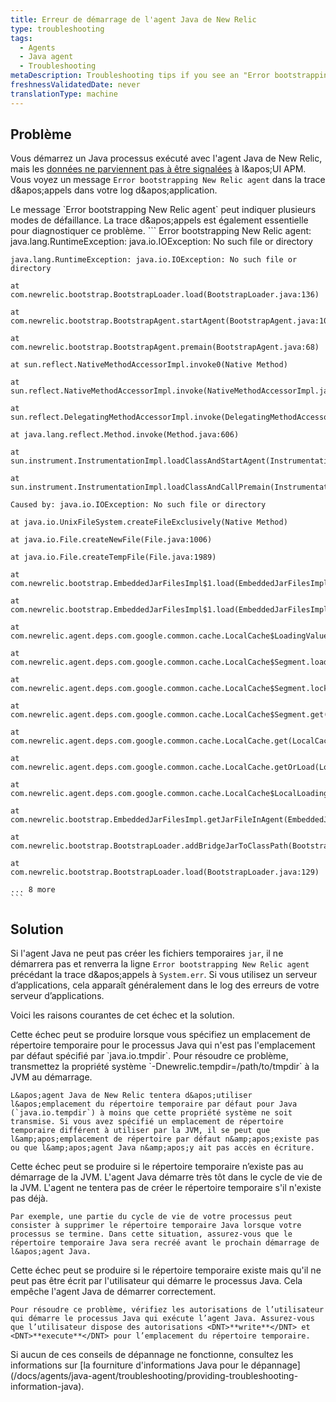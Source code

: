 ```yaml
---
title: Erreur de démarrage de l'agent Java de New Relic
type: troubleshooting
tags:
  - Agents
  - Java agent
  - Troubleshooting
metaDescription: Troubleshooting tips if you see an "Error bootstrapping New Relic agent" message with your Java app.
freshnessValidatedDate: never
translationType: machine
---
```


## Problème

Vous démarrez un Java processus exécuté avec l&apos;agent Java de New Relic, mais les [données ne parviennent pas à être signalées](/docs/agents/java-agent/troubleshooting/no-data-appears-java) à l&amp;apos;UI APM. Vous voyez un message `Error bootstrapping New Relic agent` dans la trace d&amp;apos;appels dans votre log d&amp;apos;application.

<Callout variant="important">
  Le message `Error bootstrapping New Relic agent` peut indiquer plusieurs modes de défaillance. La trace d&amp;apos;appels est également essentielle pour diagnostiquer ce problème.
</Callout>

<CollapserGroup>
  <Collapser id="stack-trace-example" title="Exemple trace d'appels lors du démarrage de l'agent Java">
    ```
    Error bootstrapping New Relic agent: java.lang.RuntimeException: java.io.IOException: No such file or directory

    java.lang.RuntimeException: java.io.IOException: No such file or directory

    at com.newrelic.bootstrap.BootstrapLoader.load(BootstrapLoader.java:136)

    at com.newrelic.bootstrap.BootstrapAgent.startAgent(BootstrapAgent.java:100)

    at com.newrelic.bootstrap.BootstrapAgent.premain(BootstrapAgent.java:68)

    at sun.reflect.NativeMethodAccessorImpl.invoke0(Native Method)

    at sun.reflect.NativeMethodAccessorImpl.invoke(NativeMethodAccessorImpl.java:57)

    at sun.reflect.DelegatingMethodAccessorImpl.invoke(DelegatingMethodAccessorImpl.java:43)

    at java.lang.reflect.Method.invoke(Method.java:606)

    at sun.instrument.InstrumentationImpl.loadClassAndStartAgent(InstrumentationImpl.java:382)

    at sun.instrument.InstrumentationImpl.loadClassAndCallPremain(InstrumentationImpl.java:397)

    Caused by: java.io.IOException: No such file or directory

    at java.io.UnixFileSystem.createFileExclusively(Native Method)

    at java.io.File.createNewFile(File.java:1006)

    at java.io.File.createTempFile(File.java:1989)

    at com.newrelic.bootstrap.EmbeddedJarFilesImpl$1.load(EmbeddedJarFilesImpl.java:36)

    at com.newrelic.bootstrap.EmbeddedJarFilesImpl$1.load(EmbeddedJarFilesImpl.java:26)

    at com.newrelic.agent.deps.com.google.common.cache.LocalCache$LoadingValueReference.loadFuture(LocalCache.java:3542)

    at com.newrelic.agent.deps.com.google.common.cache.LocalCache$Segment.loadSync(LocalCache.java:2323)

    at com.newrelic.agent.deps.com.google.common.cache.LocalCache$Segment.lockedGetOrLoad(LocalCache.java:2286)

    at com.newrelic.agent.deps.com.google.common.cache.LocalCache$Segment.get(LocalCache.java:2201)

    at com.newrelic.agent.deps.com.google.common.cache.LocalCache.get(LocalCache.java:3953)

    at com.newrelic.agent.deps.com.google.common.cache.LocalCache.getOrLoad(LocalCache.java:3957)

    at com.newrelic.agent.deps.com.google.common.cache.LocalCache$LocalLoadingCache.get(LocalCache.java:4875)

    at com.newrelic.bootstrap.EmbeddedJarFilesImpl.getJarFileInAgent(EmbeddedJarFilesImpl.java:66)

    at com.newrelic.bootstrap.BootstrapLoader.addBridgeJarToClassPath(BootstrapLoader.java:73)

    at com.newrelic.bootstrap.BootstrapLoader.load(BootstrapLoader.java:129)

    ... 8 more
    ```
  </Collapser>
</CollapserGroup>

## Solution

Si l&apos;agent Java ne peut pas créer les fichiers temporaires `jar`, il ne démarrera pas et renverra la ligne `Error bootstrapping New Relic agent` précédant la trace d&amp;apos;appels à `System.err`. Si vous utilisez un serveur d’applications, cela apparaît généralement dans le log des erreurs de votre serveur d’applications.

Voici les raisons courantes de cet échec et la solution.

<CollapserGroup>
  <Collapser id="temp-not-default" title="Le répertoire temporaire est différent de la propriété système java.io.tempdir">
    Cette échec peut se produire lorsque vous spécifiez un emplacement de répertoire temporaire pour le processus Java qui n&apos;est pas l&apos;emplacement par défaut spécifié par `java.io.tmpdir`. Pour résoudre ce problème, transmettez la propriété système `-Dnewrelic.tempdir=/path/to/tmpdir` à la JVM au démarrage.

    L&apos;agent Java de New Relic tentera d&apos;utiliser l&apos;emplacement du répertoire temporaire par défaut pour Java (`java.io.tempdir`) à moins que cette propriété système ne soit transmise. Si vous avez spécifié un emplacement de répertoire temporaire différent à utiliser par la JVM, il se peut que l&amp;apos;emplacement de répertoire par défaut n&amp;apos;existe pas ou que l&amp;apos;agent Java n&amp;apos;y ait pas accès en écriture.
  </Collapser>

  <Collapser id="temp-nonexistent" title="Le répertoire temporaire n'existe pas au démarrage de la JVM">
    Cette échec peut se produire si le répertoire temporaire n’existe pas au démarrage de la JVM. L&apos;agent Java démarre très tôt dans le cycle de vie de la JVM. L&apos;agent ne tentera pas de créer le répertoire temporaire s&apos;il n&apos;existe pas déjà.

    Par exemple, une partie du cycle de vie de votre processus peut consister à supprimer le répertoire temporaire Java lorsque votre processus se termine. Dans cette situation, assurez-vous que le répertoire temporaire Java sera recréé avant le prochain démarrage de l&apos;agent Java.
  </Collapser>

  <Collapser id="temp-not-write" title="L'utilisateur ne peut pas écrire dans le répertoire temporaire existant">
    Cette échec peut se produire si le répertoire temporaire existe mais qu&apos;il ne peut pas être écrit par l&apos;utilisateur qui démarre le processus Java. Cela empêche l&apos;agent Java de démarrer correctement.

    Pour résoudre ce problème, vérifiez les autorisations de l’utilisateur qui démarre le processus Java qui exécute l’agent Java. Assurez-vous que l’utilisateur dispose des autorisations <DNT>**write**</DNT> et <DNT>**execute**</DNT> pour l’emplacement du répertoire temporaire.
  </Collapser>

  <Collapser id="other" title="Autres conseils de dépannage">
    Si aucun de ces conseils de dépannage ne fonctionne, consultez les informations sur [la fourniture d&apos;informations Java pour le dépannage](/docs/agents/java-agent/troubleshooting/providing-troubleshooting-information-java).
  </Collapser>
</CollapserGroup>